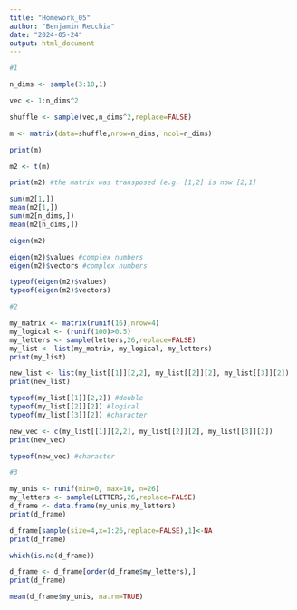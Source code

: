 ```yaml
---
title: "Homework_05"
author: "Benjamin Recchia"
date: "2024-05-24"
output: html_document
---
```


```r

#1

n_dims <- sample(3:10,1)

vec <- 1:n_dims^2

shuffle <- sample(vec,n_dims^2,replace=FALSE)

m <- matrix(data=shuffle,nrow=n_dims, ncol=n_dims)

print(m)

m2 <- t(m)

print(m2) #the matrix was transposed (e.g. [1,2] is now [2,1]

sum(m2[1,])
mean(m2[1,])
sum(m2[n_dims,])
mean(m2[n_dims,])

eigen(m2)

eigen(m2)$values #complex numbers
eigen(m2)$vectors #complex numbers

typeof(eigen(m2)$values)
typeof(eigen(m2)$vectors)

#2

my_matrix <- matrix(runif(16),nrow=4)
my_logical <- (runif(100)>0.5)
my_letters <- sample(letters,26,replace=FALSE)
my_list <- list(my_matrix, my_logical, my_letters)
print(my_list)

new_list <- list(my_list[[1]][2,2], my_list[[2]][2], my_list[[3]][2])
print(new_list)

typeof(my_list[[1]][2,2]) #double
typeof(my_list[[2]][2]) #logical
typeof(my_list[[3]][2]) #character

new_vec <- c(my_list[[1]][2,2], my_list[[2]][2], my_list[[3]][2])
print(new_vec)

typeof(new_vec) #character

#3

my_unis <- runif(min=0, max=10, n=26)
my_letters <- sample(LETTERS,26,replace=FALSE)
d_frame <- data.frame(my_unis,my_letters)
print(d_frame)

d_frame[sample(size=4,x=1:26,replace=FALSE),1]<-NA
print(d_frame)

which(is.na(d_frame))

d_frame <- d_frame[order(d_frame$my_letters),]
print(d_frame)

mean(d_frame$my_unis, na.rm=TRUE)

```
